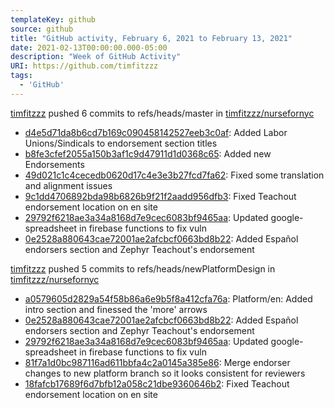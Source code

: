 ---
templateKey: github
source: github
title: "GitHub activity, February 6, 2021 to February 13, 2021"
date: 2021-02-13T00:00:00.000-05:00
description: "Week of GitHub Activity"
URI: https://github.com/timfitzzz
tags: 
  - 'GitHub'
---

[timfitzzz](https://github.com/timfitzzz) pushed 6 commits to refs/heads/master in [timfitzzz/nursefornyc](https://github.com/timfitzzz/nursefornyc)  
* [d4e5d71da8b6cd7b169c090458142527eeb3c0af](https://github.com/timfitzzz/nursefornyc/commits/d4e5d71da8b6cd7b169c090458142527eeb3c0af): Added Labor Unions/Sindicals to endorsement section titles  
* [b8fe3cfef2055a150b3af1c9d47911d1d0368c65](https://github.com/timfitzzz/nursefornyc/commits/b8fe3cfef2055a150b3af1c9d47911d1d0368c65): Added new Endorsements  
* [49d021c1c4cecedb0620d17c4e3e3b27fcd7fa62](https://github.com/timfitzzz/nursefornyc/commits/49d021c1c4cecedb0620d17c4e3e3b27fcd7fa62): Fixed some translation and alignment issues  
* [9c1dd4706892bda98b6826b9f21f2aadd956dfb3](https://github.com/timfitzzz/nursefornyc/commits/9c1dd4706892bda98b6826b9f21f2aadd956dfb3): Fixed Teachout endorsement location on en site  
* [29792f6218ae3a34a8168d7e9cec6083bf9465aa](https://github.com/timfitzzz/nursefornyc/commits/29792f6218ae3a34a8168d7e9cec6083bf9465aa): Updated google-spreadsheet in firebase functions to fix vuln  
* [0e2528a880643cae72001ae2afcbcf0663bd8b22](https://github.com/timfitzzz/nursefornyc/commits/0e2528a880643cae72001ae2afcbcf0663bd8b22): Added Español endorsers section and Zephyr Teachout's endorsement  

[timfitzzz](https://github.com/timfitzzz) pushed 5 commits to refs/heads/newPlatformDesign in [timfitzzz/nursefornyc](https://github.com/timfitzzz/nursefornyc)  
* [a0579605d2829a54f58b86a6e9b5f8a412cfa76a](https://github.com/timfitzzz/nursefornyc/commits/a0579605d2829a54f58b86a6e9b5f8a412cfa76a): Platform/en: Added intro section and finessed the 'more' arrows  
* [0e2528a880643cae72001ae2afcbcf0663bd8b22](https://github.com/timfitzzz/nursefornyc/commits/0e2528a880643cae72001ae2afcbcf0663bd8b22): Added Español endorsers section and Zephyr Teachout's endorsement  
* [29792f6218ae3a34a8168d7e9cec6083bf9465aa](https://github.com/timfitzzz/nursefornyc/commits/29792f6218ae3a34a8168d7e9cec6083bf9465aa): Updated google-spreadsheet in firebase functions to fix vuln  
* [81f7a1d0bc987116ad611bbfa4c2a0145a385e86](https://github.com/timfitzzz/nursefornyc/commits/81f7a1d0bc987116ad611bbfa4c2a0145a385e86): Merge endorser changes to new platform branch so it looks consistent for reviewers  
* [18fafcb17689f6d7bfb12a058c21dbe9360646b2](https://github.com/timfitzzz/nursefornyc/commits/18fafcb17689f6d7bfb12a058c21dbe9360646b2): Fixed Teachout endorsement location on en site  

